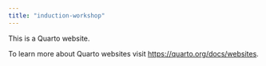 ```yaml
---
title: "induction-workshop"
---
```


This is a Quarto website.

To learn more about Quarto websites visit <https://quarto.org/docs/websites>.
